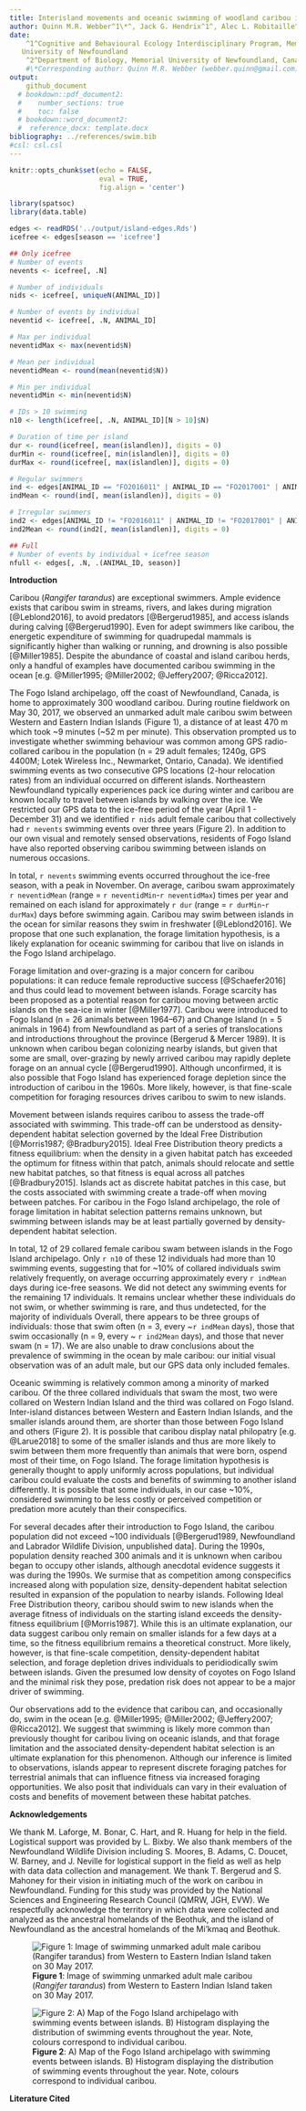 ```yaml
---
title: Interisland movements and oceanic swimming of woodland caribou in Newfoundland
author: Quinn M.R. Webber^1\*^, Jack G. Hendrix^1^, Alec L. Robitaille^2^,  Eric Vander Wal^1,2^
date: 
    ^1^Cognitive and Behavioural Ecology Interdisciplinary Program, Memorial
   University of Newfoundland
    ^2^Department of Biology, Memorial University of Newfoundland, Canada
    #\*Corresponding author: Quinn M.R. Webber (webber.quinn@gmail.com)
output: 
    github_document
  # bookdown::pdf_document2:
  #    number_sections: true
  #    toc: false
  # bookdown::word_document2:
  #  reference_docx: template.docx
bibliography: ../references/swim.bib
#csl: csl.csl
---
```



```r
knitr::opts_chunk$set(echo = FALSE,
                      eval = TRUE,
                      fig.align = 'center')
```


```r
library(spatsoc)
library(data.table)
```



```r
edges <- readRDS('../output/island-edges.Rds')
icefree <- edges[season == 'icefree']
```


```r
## Only icefree
# Number of events
nevents <- icefree[, .N]

# Number of individuals
nids <- icefree[, uniqueN(ANIMAL_ID)]

# Number of events by individual
neventid <- icefree[, .N, ANIMAL_ID]

# Max per individual
neventidMax <- max(neventid$N)

# Mean per individual
neventidMean <- round(mean(neventid$N))

# Min per individual
neventidMin <- min(neventid$N)

# IDs > 10 swimming
n10 <- length(icefree[, .N, ANIMAL_ID][N > 10]$N)

# Duration of time per island
dur <- round(icefree[, mean(islandlen)], digits = 0)
durMin <- round(icefree[, min(islandlen)], digits = 0)
durMax <- round(icefree[, max(islandlen)], digits = 0)

# Regular swimmers
ind <- edges[ANIMAL_ID == "FO2016011" | ANIMAL_ID == "FO2017001" | ANIMAL_ID == "FO2017013"]
indMean <- round(ind[, mean(islandlen)], digits = 0)

# Irregular swimmers
ind2 <- edges[ANIMAL_ID != "FO2016011" | ANIMAL_ID != "FO2017001" | ANIMAL_ID != "FO2017013"]
ind2Mean <- round(ind2[, mean(islandlen)], digits = 0)

## Full
# Number of events by individual + icefree season
nfull <- edges[, .N, .(ANIMAL_ID, season)]
```


\newpage

**Introduction**

Caribou (*Rangifer tarandus*) are exceptional swimmers. Ample evidence exists
that caribou swim in streams, rivers, and lakes during migration [@Leblond2016],
to avoid predators [@Bergerud1985], and access islands during calving
[@Bergerud1990]. Even for adept swimmers like caribou, the energetic expenditure
of swimming for quadrupedal mammals is significantly higher than walking or
running, <!--[@Fish1993]--> and drowning is also possible [@Miller1985]. Despite
the abundance of coastal and island caribou herds, only a handful of examples
have documented caribou swimming in the ocean [e.g. @Miller1995; @Miller2002;
@Jeffery2007; @Ricca2012].

The Fogo Island archipelago, off the coast of Newfoundland, Canada, is home to
approximately 300 woodland caribou. During routine fieldwork on May 30, 2017, we
observed an unmarked adult male caribou swim between Western and Eastern Indian
Islands (Figure 1), a distance of at least 470 m which took ~9 minutes (~52 m
per minute). This observation prompted us to investigate whether swimming
behaviour was common among GPS radio-collared caribou in the population (n = 29
adult females; 1240g, GPS 4400M; Lotek Wireless Inc., Newmarket, Ontario,
Canada). We identified swimming events as two consecutive GPS locations (2-hour
relocation rates)  from an individual occurred on different islands.
Northeastern Newfoundland typically experiences pack ice during winter and
caribou are known locally to travel between islands by walking over the ice. We
restricted our GPS data to the ice-free period of the year (April 1 - December
31) and we identified `r nids` adult female caribou that collectively had `r nevents` 
swimming events over three years (Figure 2). In addition to our own
visual and remotely sensed observations, residents of Fogo Island have also
reported observing caribou swimming between islands on numerous occasions.

<!-- add numbers in here -->
In total, `r nevents` swimming events occurred throughout the ice-free season,
with a peak in November. On average, caribou swam approximately `r neventidMean`
(range = `r neventidMin`-`r neventidMax`) times per year and remained on each
island for approximately `r dur` (range = `r durMin`-`r durMax`) days before
swimming again. Caribou may swim between islands in the ocean for similar
reasons they swim in freshwater [@Leblond2016]. We propose that one such
explanation, the forage limitation hypothesis, is a likely explanation for
oceanic swimming for caribou that live on islands in the Fogo Island
archipelago.
<!--Is it better
to just state our results here, or give this sort of teaser? Initially I had "86
events by 3 individuals" here, but then we ignore that for a couple paragraphs
of context before getting back into it... which seemed weird
QW: I agree. I've added some Fogo context-->

Forage limitation and over-grazing is a major concern for caribou populations:
it can reduce female reproductive success [@Schaefer2016] and thus could lead to
movement between islands. Forage scarcity has been proposed as a potential
reason for caribou moving between arctic islands on the sea-ice in winter
[@Miller1977]. Caribou were introduced to Fogo Island (n = 26 animals between
1964–67) and Change Island (n = 5 animals in 1964) from Newfoundland as part of
a series of translocations and introductions throughout the province (Bergerud &
Mercer 1989). It is unknown when caribou began colonizing nearby islands, but
given that some are small, over-grazing by newly arrived caribou may rapidly
deplete forage on an annual cycle [@Bergerud1990]. Although unconfirmed, it is
also possible that Fogo Island has experienced forage depletion since the
introduction of caribou in the 1960s. More likely, however, is that fine-scale
competition for foraging resources drives caribou to swim to new islands.

Movement between islands requires caribou to assess the trade-off associated
with swimming. This trade-off can be understood as density-dependent habitat
selection governed by the Ideal Free Distribution [@Morris1987; @Bradbury2015].
Ideal Free Distribution theory predicts a fitness equilibrium: when the density
in a given habitat patch has exceeded the optimum for fitness within that patch,
animals should relocate and settle new habitat patches, so that fitness is equal
across all patches [@Bradbury2015]. Islands act as discrete habitat patches in
this case, but the costs associated with swimming create a trade-off when moving
between patches. For caribou in the Fogo Island archipelago, the role of forage
limitation in habitat selection patterns remains unknown, but swimming
between islands may be at least partially governed by density-dependent habitat selection.

In total, 12 of 29 collared female caribou swam between islands in the Fogo
Island archipelago. Only `r n10` of these 12 individuals had more than 10
swimming events, suggesting that for ~10% of collared individuals swim
relatively frequently, on average occurring approximately every `r indMean` days
during ice-free seasons. We did not detect any swimming events for the remaining
17 individuals. It remains unclear whether these individuals do not swim, or
whether swimming is rare, and thus undetected, for the majority of individuals
Overall, there appears to be three groups of individuals: those that swim often
(n = 3, every ~`r indMean` days), those that swim occasionally (n = 9, every ~
`r ind2Mean` days), and those that never swam (n = 17). We are also unable to draw
conclusions about the prevalence of swimming in the ocean by male caribou: our
initial visual observation was of an adult male, but our GPS data only included
females.

<!-- "During the winter, when individuals could theoretically move between islands more easily by walking across ice, XX individuals were observed moving between islands. YY [(a) majority, (b) minority] of these were not detected swimming during the ice-free season and only moved between islands overwinter. This suggests that [(a) moving between islands is a relatively consistent behaviour within individuals, where some caribou refrain from both swimming and walking over ice] / [(b) caribou who avoided swimming between islands would still take advantage of the benefits provided by these patches, but only when travelling to them was less risky and costly] -->

<!-- QW: I'm not sure we need to say the below.. 
JGH - yeah, it's pretty extra I guess. I'm not really a fan of the above para either, it's not very convincing and doesn't add much
It is theoretically possible that these other
females moved rapidly back and forth between islands within the 2 hour fix rate
of our GPS collars, which we would be unable to detect. We consider this highly
unlikely given the range of residency times for caribou on any given island (min
- max: XX - XX). <!--double check-->
<!-- What is the typical residency time? Is this a true statement or am I just making this up? QW: this is something we will look into, I think. -->

Oceanic swimming is relatively common among a minority of marked caribou. Of the
three collared individuals that swam the most, two were collared on Western
Indian Island and the third was collared on Fogo Island. Inter-island distances
between Western and Eastern Indian Islands, and the smaller islands around them,
are shorter than those between Fogo Island and others (Figure 2). It is possible
that caribou display natal philopatry [e.g. @Larue2018] to some of the smaller
islands and thus are more likely to swim between them more frequently than
animals that were born, ospend most of their time, on Fogo Island. The forage
limitation hypothesis is generally thought to apply uniformly across
populations, but individual caribou could evaluate the costs and benefits of
swimming to another island differently. It is possible that some individuals, in
our case ~10%, considered swimming to be less costly or perceived competition or
predation more acutely than their conspecifics.

For several decades after their introduction to Fogo Island, the caribou
population did not exceed ~100 individuals [@Bergerud1989, Newfoundland and
Labrador Wildlife Division, unpublished data]. During the 1990s, population
density reached 300 animals and it is unknown when caribou began to occupy other
islands, although anecdotal evidence suggests it was during the 1990s. We surmise that as
competition among conspecifics increased along with population size,
density-dependent habitat selection resulted in expansion of the population to
nearby islands. Following Ideal Free Distribution theory, caribou should swim to
new islands when the average fitness of individuals on the starting island
exceeds the density-fitness equilibrium [@Morris1987]. While this is an ultimate
explanation, our data suggest caribou only remain on smaller islands for a few
days at a time, so the fitness equilibrium remains a theoretical construct. More
likely, however, is that fine-scale competition, density-dependent habitat
selection, and forage depletion drives individuals to peridiodically swim
between islands. Given the presumed low density of coyotes on Fogo Island and
the minimal risk they pose, predation risk does not appear to be a major driver
of swimming.

<!-- QW: changed it a bit - how is this? 
JGH: simplified these two para's a bit,
took out most of the predator stuff. I'm a bit confused by the sentence above
citing your 2018 paper, I'm not really sure what it's saying & how it relates to
the rest of the section. there were comments to that effect as well, maybe
expand the end a bit to make it clearer how that relates? -->

Our observations add to the evidence that caribou can, and occasionally do, swim
in the ocean [e.g. @Miller1995; @Miller2002; @Jeffery2007; @Ricca2012]. 
We suggest that swimming is likely more common than previously thought
for caribou living on oceanic islands, and that forage limitation and the
associated density-dependent habitat selection is an ultimate explanation for
this phenomenon. Although our inference is limited to observations, islands
appear to represent discrete foraging patches for terrestrial animals that can
influence fitness via increased foraging opportunities. We also posit that
individuals can vary in their evaluation of costs and benefits of movement
between these habitat patches.

**Acknowledgements**

We thank M. Laforge, M. Bonar, C. Hart, and R. Huang for help in the field.
Logistical support was provided by L. Bixby. We also thank members of the
Newfoundland Wildlife Division including S. Moores, B. Adams, C. Doucet, W.
Barney, and J. Neville for logistical support in the field as well as help with
data data collection and management. We thank T. Bergerud and S. Mahoney for
their vision in initiating much of the work on caribou in Newfoundland. Funding
for this study was provided by the National Sciences and Engineering Research
Council (QMRW, JGH, EVW). We respectfully acknowledge the territory in which
data were collected and analyzed as the ancestral homelands of the Beothuk, and
the island of Newfoundland as the ancestral homelands of the Mi’kmaq and
Beothuk.
<!-- Simplified the funding statement, do we need to name the specific
scholarships/grants? Eric opinion??-->

\newpage

\captionsetup[figure]{labelformat=empty}

![**Figure 1**: Image of swimming unmarked adult male caribou (*Rangifer tarandus*) from Western to Eastern Indian Island taken on 30 May 2017.](../graphics/IMG_1562.JPG) 

\newpage

\captionsetup[figure]{labelformat=empty}

![**Figure 2**: A) Map of the Fogo Island archipelago with swimming events between islands. B) Histogram displaying the distribution of swimming events throughout the year. Note, colours correspond to individual caribou.](../graphics/Fig2.png)

<!-- edit caption Fogo Island is the largest
island in the archipelago (237.71 km^2^), but there are at least three other
large islands: Western Indian (77.6 km^2^), Eastern Indian (38.7 km^2^) and
Change (XX km^2^) Islands, as well as numerous smaller islands, including
Blundon’s (1.18 km^2^), North Long (1.01 km^2^), South Long (0.48 km^2^), Kate’s
(1.64 km^2^), and Brother’s (1.59 km^2^) Islands. Habitats are similar across
the archipelago, consisting largely of coniferous and mixed forests of balsam
fir (*Abies balsamea*), black spruce (*Picea mariana*), and white birch 
(*Betula papyrifera*) as well as bogs, lakes, lichen and rocky
barrens.-->


\newpage

**Literature Cited**
